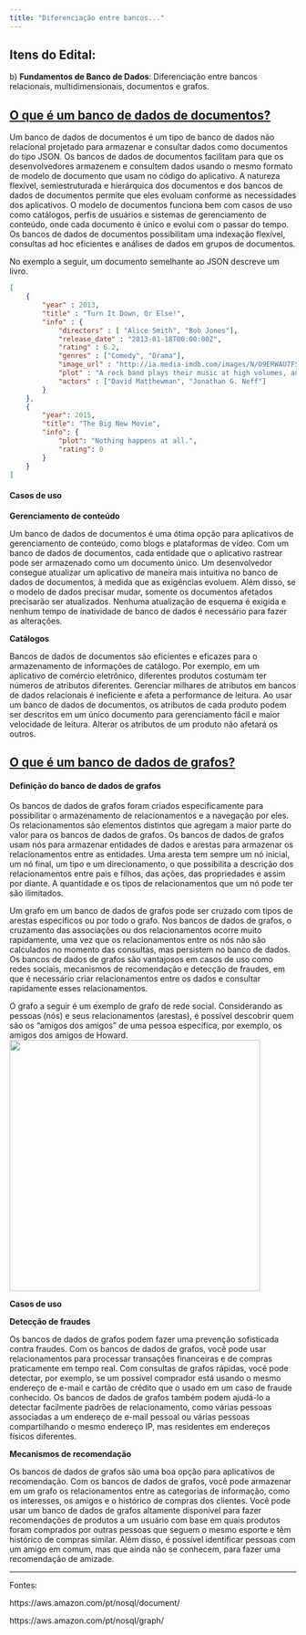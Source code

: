 ```yaml
---
title: "Diferenciação entre bancos..."
---
```


## Itens do Edital:

b\) **Fundamentos de Banco de Dados**: Diferenciação entre bancos relacionais, multidimensionais, documentos e grafos.

## [**O que é um banco de dados de documentos?**](https://aws.amazon.com/pt/nosql/document/)

Um banco de dados de documentos é um tipo de banco de dados não relacional projetado para armazenar e consultar dados como documentos do tipo JSON. Os bancos de dados de documentos facilitam para que os desenvolvedores armazenem e consultem dados usando o mesmo formato de modelo de documento que usam no código do aplicativo. A natureza flexível, semiestruturada e hierárquica dos documentos e dos bancos de dados de documentos permite que eles evoluam conforme as necessidades dos aplicativos. O modelo de documentos funciona bem com casos de uso como catálogos, perfis de usuários e sistemas de gerenciamento de conteúdo, onde cada documento é único e evolui com o passar do tempo. Os bancos de dados de documentos possibilitam uma indexação flexível, consultas ad hoc eficientes e análises de dados em grupos de documentos.

No exemplo a seguir, um documento semelhante ao JSON descreve um livro.

``` json
[
    {
        "year" : 2013,
        "title" : "Turn It Down, Or Else!",
        "info" : {
            "directors" : [ "Alice Smith", "Bob Jones"],
            "release_date" : "2013-01-18T00:00:00Z",
            "rating" : 6.2,
            "genres" : ["Comedy", "Drama"],
            "image_url" : "http://ia.media-imdb.com/images/N/O9ERWAU7FS797AJ7LU8HN09AMUP908RLlo5JF90EWR7LJKQ7@@._V1_SX400_.jpg",
            "plot" : "A rock band plays their music at high volumes, annoying the neighbors.",
            "actors" : ["David Matthewman", "Jonathan G. Neff"]
        }
    },
    {
        "year": 2015,
        "title": "The Big New Movie",
        "info": {
            "plot": "Nothing happens at all.",
            "rating": 0
        }
    }
]
```

#### **Casos de uso**

**Gerenciamento de conteúdo**

Um banco de dados de documentos é uma ótima opção para aplicativos de gerenciamento de conteúdo, como blogs e plataformas de vídeo. Com um banco de dados de documentos, cada entidade que o aplicativo rastrear pode ser armazenado como um documento único. Um desenvolvedor consegue atualizar um aplicativo de maneira mais intuitiva no banco de dados de documentos, à medida que as exigências evoluem. Além disso, se o modelo de dados precisar mudar, somente os documentos afetados precisarão ser atualizados. Nenhuma atualização de esquema é exigida e nenhum tempo de inatividade de banco de dados é necessário para fazer as alterações. 

**Catálogos**

Bancos de dados de documentos são eficientes e eficazes para o armazenamento de informações de catálogo. Por exemplo, em um aplicativo de comércio eletrônico, diferentes produtos costumam ter números de atributos diferentes. Gerenciar milhares de atributos em bancos de dados relacionais é ineficiente e afeta a performance de leitura. Ao usar um banco de dados de documentos, os atributos de cada produto podem ser descritos em um único documento para gerenciamento fácil e maior velocidade de leitura. Alterar os atributos de um produto não afetará os outros.

## [**O que é um banco de dados de grafos?**](https://aws.amazon.com/pt/nosql/graph/)

#### **Definição do banco de dados de grafos**

Os bancos de dados de grafos foram criados especificamente para possibilitar o armazenamento de relacionamentos e a navegação por eles. Os relacionamentos são elementos distintos que agregam a maior parte do valor para os bancos de dados de grafos. Os bancos de dados de grafos usam nós para armazenar entidades de dados e arestas para armazenar os relacionamentos entre as entidades. Uma aresta tem sempre um nó inicial, um nó final, um tipo e um direcionamento, o que possibilita a descrição dos relacionamentos entre pais e filhos, das ações, das propriedades e assim por diante. A quantidade e os tipos de relacionamentos que um nó pode ter são ilimitados.\

Um grafo em um banco de dados de grafos pode ser cruzado com tipos de arestas específicos ou por todo o grafo. Nos bancos de dados de grafos, o cruzamento das associações ou dos relacionamentos ocorre muito rapidamente, uma vez que os relacionamentos entre os nós não são calculados no momento das consultas, mas persistem no banco de dados. Os bancos de dados de grafos são vantajosos em casos de uso como redes sociais, mecanismos de recomendação e detecção de fraudes, em que é necessário criar relacionamentos entre os dados e consultar rapidamente esses relacionamentos.

O grafo a seguir é um exemplo de grafo de rede social. Considerando as pessoas (nós) e seus relacionamentos (arestas), é possível descobrir quem são os "amigos dos amigos" de uma pessoa específica, por exemplo, os amigos dos amigos de Howard.  ![](images/bd_grafos.png){width="440"}

**Casos de uso**

**Detecção de fraudes**

Os bancos de dados de grafos podem fazer uma prevenção sofisticada contra fraudes. Com os bancos de dados de grafos, você pode usar relacionamentos para processar transações financeiras e de compras praticamente em tempo real. Com consultas de grafos rápidas, você pode detectar, por exemplo, se um possível comprador está usando o mesmo endereço de e-mail e cartão de crédito que o usado em um caso de fraude conhecido. Os bancos de dados de grafos também podem ajudá-lo a detectar facilmente padrões de relacionamento, como várias pessoas associadas a um endereço de e-mail pessoal ou várias pessoas compartilhando o mesmo endereço IP, mas residentes em endereços físicos diferentes. 

**Mecanismos de recomendação**

Os bancos de dados de grafos são uma boa opção para aplicativos de recomendação. Com os bancos de dados de grafos, você pode armazenar em um grafo os relacionamentos entre as categorias de informação, como os interesses, os amigos e o histórico de compras dos clientes. Você pode usar um banco de dados de grafos altamente disponível para fazer recomendações de produtos a um usuário com base em quais produtos foram comprados por outras pessoas que seguem o mesmo esporte e têm histórico de compras similar. Além disso, é possível identificar pessoas com um amigo em comum, mas que ainda não se conhecem, para fazer uma recomendação de amizade. 

------------------------------------------------------------------------

Fontes:

https://aws.amazon.com/pt/nosql/document/

https://aws.amazon.com/pt/nosql/graph/
